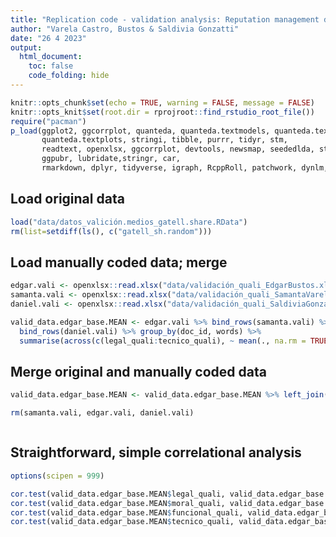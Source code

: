 ```yaml
---
title: "Replication code - validation analysis: Reputation management during a public health crisis: Overcompensating when all else fails. PAR, 2023."
author: "Varela Castro, Bustos & Saldivia Gonzatti"
date: "26 4 2023"
output: 
  html_document:
    toc: false
    code_folding: hide
---
```



```r
knitr::opts_chunk$set(echo = TRUE, warning = FALSE, message = FALSE)
knitr::opts_knit$set(root.dir = rprojroot::find_rstudio_root_file())
require("pacman")
p_load(ggplot2, ggcorrplot, quanteda, quanteda.textmodels, quanteda.textstats, 
       quanteda.textplots, stringi, tibble, purrr, tidyr, stm,
       readtext, openxlsx, ggcorrplot, devtools, newsmap, seededlda, stopwords, 
       ggpubr, lubridate,stringr, car,
       rmarkdown, dplyr, tidyverse, igraph, RcppRoll, patchwork, dynlm, lmtest, sandwich, vars)
```

## Load original data

```r
load("data/datos_valición.medios_gatell.share.RData")
rm(list=setdiff(ls(), c("gatell_sh.random")))

```


## Load manually coded data; merge

```r

edgar.vali <- openxlsx::read.xlsx("data/validación_quali_EdgarBustos.xlsx") %>% filter(!is.na(moral_quali))
samanta.vali <- openxlsx::read.xlsx("data/validación_quali_SamantaVarela.xlsx") %>% filter(!is.na(moral_quali))
daniel.vali <- openxlsx::read.xlsx("data/validación_quali_SaldiviaGonzatti.xlsx") %>% filter(!is.na(moral_quali))

valid_data.edgar_base.MEAN <- edgar.vali %>% bind_rows(samanta.vali) %>% 
  bind_rows(daniel.vali) %>% group_by(doc_id, words) %>% 
  summarise(across(c(legal_quali:tecnico_quali), ~ mean(., na.rm = TRUE)))

```

## Merge original and manually coded data

```r

valid_data.edgar_base.MEAN <- valid_data.edgar_base.MEAN %>% left_join(gatell_sh.random %>% filter(!duplicated(paste0(doc_id, words))))

rm(samanta.vali, edgar.vali, daniel.vali)



```

## Straightforward, simple correlational analysis

```r

options(scipen = 999)

cor.test(valid_data.edgar_base.MEAN$legal_quali, valid_data.edgar_base.MEAN$legal_share)
cor.test(valid_data.edgar_base.MEAN$moral_quali, valid_data.edgar_base.MEAN$moral_share)
cor.test(valid_data.edgar_base.MEAN$funcional_quali, valid_data.edgar_base.MEAN$funcional_share)
cor.test(valid_data.edgar_base.MEAN$tecnico_quali, valid_data.edgar_base.MEAN$tecnico_share)

```




